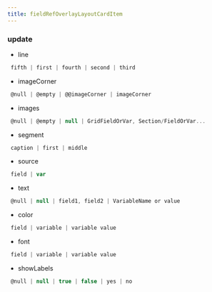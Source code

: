```yaml
---
title: fieldRefOverlayLayoutCardItem
---
```


### update

- line
```js 
 fifth | first | fourth | second | third
```
- imageCorner
```js 
 @null | @empty | @@imageCorner | imageCorner
```
- images
```js 
 @null | @empty | null | GridFieldOrVar, Section/FieldOrVar...
```
- segment
```js 
 caption | first | middle
```
- source
```js 
 field | var
```
- text
```js 
 @null | null | field1, field2 | VariableName or value
```
- color
```js 
 field | variable | variable value
```
- font
```js 
 field | variable | variable value
```
- showLabels
```js 
 @null | null | true | false | yes | no
```

